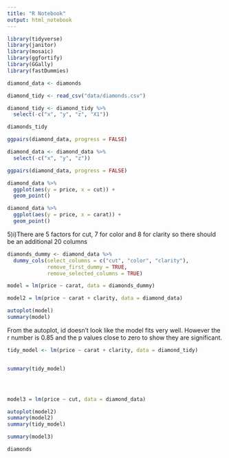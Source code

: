 ```yaml
---
title: "R Notebook"
output: html_notebook
---
```


```r
library(tidyverse)
library(janitor)
library(mosaic)
library(ggfortify)
library(GGally)
library(fastDummies)
```

```r
diamond_data <- diamonds

diamond_tidy <- read_csv("data/diamonds.csv")

diamond_tidy <- diamond_tidy %>% 
  select(-c("x", "y", "z", "X1"))

diamonds_tidy

ggpairs(diamond_data, progress = FALSE)

```

```r
diamond_data <- diamond_data %>% 
  select(-c("x", "y", "z"))

ggpairs(diamond_data, progress = FALSE)
```

```r
diamond_data %>% 
  ggplot(aes(y = price, x = cut)) +
  geom_point()

diamond_data %>% 
  ggplot(aes(y = price, x = carat)) +
  geom_point()
```
5)i)There are 5 factors for cut, 7 for color and 8 for clarity so there should be an additional 20 columns

```r
diamonds_dummy <- diamond_data %>% 
  dummy_cols(select_columns = c("cut", "color", "clarity"), 
             remove_first_dummy = TRUE,
             remove_selected_columns = TRUE)

```
```r
model = lm(price ~ carat, data = diamonds_dummy)

model2 = lm(price ~ carat + clarity, data = diamond_data)

autoplot(model)
summary(model)
```
From the autoplot, id doesn't look like the model fits very well. However the r number is 0.85 and the p values close to zero to show they are significant.

```r
tidy_model <- lm(price ~ carat + clarity, data = diamond_tidy)


summary(tidy_model)




model3 = lm(price ~ cut, data = diamond_data)

autoplot(model2)
summary(model2)
summary(tidy_model)

summary(model3)
```

```r
diamonds

```

